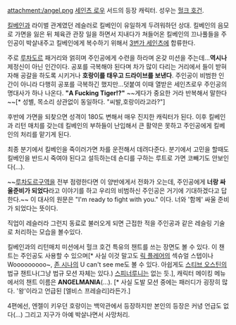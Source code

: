 attachment:/angel.png
[[세인츠 로우]] 서드의 등장 캐릭터. 성우는 [[헐크 호건]].

[[킬베인]]과 라이벌 관계였던 레슬러로 킬베인이 유일하게 두려워하던 상대. 킬베인의 음모로 가면을 잃은 뒤 체육관 관장 일을 하면서 지내다가 쳐들어온 킬베인의 끄나풀들을 주인공이 박살내주고 킬베인에게 복수하기 위해서 [[3번가 세인츠]]에 합류한다.

주로 [[루차도르]] 패거리와 얽히며 주인공에게 수련을 하라며 온갖 미션을 주는데...'''역시나''' 제정신이 아닌 인간이다. 공포를 극복해야 된다며 차가 많이 다리는 거리에서 들이 받혀 자해 공갈을 하도록 시키거나 '''호랑이를 태우고 드라이브를 보낸다'''. 주인공이 비범한 인간이 아니라 다행히 공포를 극복하긴 했지만...덧붙여 이때 열받은 세인츠로우 주인공의 명대사가 하나 나온다. '''"A Fucking Tiger!?"''' ~~게다가 중요한 거라 반복해서 말한다~~[* 성별, 목소리 상관없이 동일하다. "씨발,호랑이라고라?"]

후반에 가면을 되찾으면 성격이 180도 변해서 매우 진지한 캐릭터가 된다. 이후 킬베인과 리턴 매치를 갖는데 킬베인의 부하들이 난입해서 큰 활약은 못하고 주인공에게 킬베인의 처리를 맡기게 된다.

최종 분기에서 킬베인을 죽이러가면 차를 운전해서 데려다준다. 분기에서 고민을 할때도 킬베인을 반드시 죽여야 된다고 설득하는데 숀디를 구하는 루트로 가면 코빼기도 안보인다(...).

~~[[루차도르]]구역을 전부 점령한다면 이 양반에게서 전화가 오는데, 주인공에게 '''너랑 싸울준비가 되었다'''라고 이야기를 하고 우리의 비범하신 주인공은 거기에 기대하겠다고 답한다.~~ 이 대사의 원문은 "I'm ready to fight with you." 이다. 너와 '함께' 싸울 준비가 되었다는 뜻이다.

직업이 레슬러라 그런지 동료로 불러오게 되면 근접한 적을 주인공과 같은 레슬링 기술로 처리하는 모습을 볼수있다.

킬베인과의 리턴매치 미션에서 헐크 호건 특유의 챈트를 쓰는 장면도 볼 수 있다. 이 챈트는 주인공도 사용할 수 있으며[* 사실 이것 말고도 [[릭 플레어]]의 섹슈얼 스텝이나 Wooooooooo~, [[존 시나]]의 U can't see me도 볼 수 있다. 아쉽게도 [[스티브 오스틴]]의 법규 챈트나(그냥 법규 모션 자체는 있다.) [[스피너루니]]는 없는 듯.], 캐릭터 메이킹 메뉴에서의 챈트 이름은 '''ANGELMANIA'''(...). [* 사실 도발 모션 중에는 패러디가 굉장히 많다. '왕'이라고 언급된 [엘비스 프레슬리]라든가.]

4편에선, 엔젤이 키우던 호랑이는 백악관에서 등장하지만 본인의 등장은 커녕 언급도 없다(...) 그리고 지구가 아예 박살나면서 사망처리.
